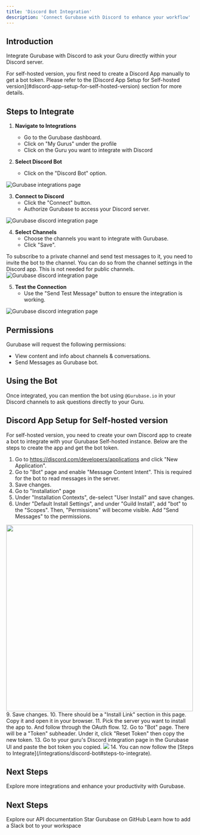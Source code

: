 ```yaml
---
title: 'Discord Bot Integration'
description: 'Connect Gurubase with Discord to enhance your workflow'
---
```


## Introduction

Integrate Gurubase with Discord to ask your Guru directly within your Discord server.

<Note type="warning">
For self-hosted version, you first need to create a Discord App manually to get a bot token. Please refer to the [Discord App Setup for Self-hosted version](#discord-app-setup-for-self-hosted-version) section for more details.
</Note>

## Steps to Integrate

1. **Navigate to Integrations**
   - Go to the Gurubase dashboard.
   - Click on "My Gurus" under the profile
   - Click on the Guru you want to integrate with Discord

2. **Select Discord Bot**
   - Click on the "Discord Bot" option.

<img src="/images/gurubase-integrations-1.png" alt="Gurubase integrations page" className="mt-4" />

3. **Connect to Discord**
   - Click the "Connect" button.
   - Authorize Gurubase to access your Discord server.

<img src="/images/gurubase-discord-integrations-1.png" alt="Gurubase discord integration page" className="mt-4" />

4. **Select Channels**
   - Choose the channels you want to integrate with Gurubase.
   - Click "Save".

<Note>
To subscribe to a private channel and send test messages to it, you need to invite the bot to the channel. You can do so from the channel settings in the Discord app. This is not needed for public channels.
</Note>

<img src="/images/gurubase-discord-integrations-2.png" alt="Gurubase discord integration page" className="mt-4" />

5. **Test the Connection**
   - Use the "Send Test Message" button to ensure the integration is working.

<img src="/images/gurubase-discord-integrations-3.png" alt="Gurubase discord integration page" className="mt-4" />

## Permissions

Gurubase will request the following permissions:
- View content and info about channels & conversations.
- Send Messages as Gurubase bot.

## Using the Bot

Once integrated, you can mention the bot using `@Gurubase.io` in your Discord channels to ask questions directly to your Guru.

## Discord App Setup for Self-hosted version

For self-hosted version, you need to create your own Discord app to create a bot to integrate with your Gurubase Self-hosted instance. Below are the steps to create the app and get the bot token.

1. Go to https://discord.com/developers/applications and click "New Application".
3. Go to "Bot" page and enable "Message Content Intent". This is required for the bot to read messages in the server.
4. Save changes.
5. Go to "Installation" page
6. Under "Installation Contexts", de-select "User Install" and save changes.
7. Under "Default Install Settings", and under "Guild Install", add "bot" to the "Scopes". Then, "Permissions" will become visible. Add "Send Messages" to the permissions.
<img src="/images/discord-bot-permissions.png" width="500" className="mt-4"/>
9. Save changes.
10. There should be a "Install Link" section in this page. Copy it and open it in your browser.
11. Pick the server you want to install the app to. And follow through the OAuth flow.
12. Go to "Bot" page. There will be a "Token" subheader. Under it, click "Reset Token" then copy the new token.
13. Go to your guru's Discord integration page in the Gurubase UI and paste the bot token you copied.
<img src="/images/discord-bot-token-input.png" className="mt-4"/>
14. You can now follow the [Steps to Integrate](/integrations/discord-bot#steps-to-integrate).

## Next Steps

Explore more integrations and enhance your productivity with Gurubase.

## Next Steps

<CardGroup cols={2}>
  <Card
    title="API Reference"
    icon="code"
    href="/api-reference/introduction"
  >
    Explore our API documentation
  </Card>
  <Card
    title="Star Gurubase on GitHub"
    icon="github"
    href="https://github.com/Gurubase/gurubase"
  >
    Star Gurubase on GitHub
  </Card>
    <Card
    title="Add Slack Bot to Your Workspace"
    icon="slack"
    href="/integrations/slack-bot"
  >
    Learn how to add a Slack bot to your workspace
  </Card>
</CardGroup> 
